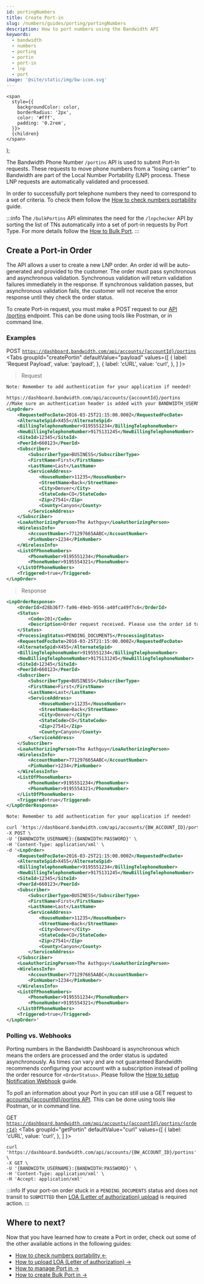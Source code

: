 ```yaml
---
id: portingNumbers
title: Create Port-in
slug: /numbers/guides/porting/portingNumbers
description: How to port numbers using the Bandwidth API
keywords:
  - bandwidth
  - numbers
  - porting
  - portin
  - port-in
  - lnp
  - port
image: '@site/static/img/bw-icon.svg'
---
```




    <span
      style={{
        backgroundColor: color,
        borderRadius: '2px',
        color: '#fff',
        padding: '0.2rem',
      }}>
      {children}
    </span>
  );

The Bandwidth Phone Number `/portins` API is used to submit Port-In requests. These requests to move phone numbers from a “losing carrier” to Bandwidth are part of the Local Number Portability (LNP) process. These LNP requests are automatically validated and processed.

In order to successfully port telephone numbers they need to correspond to a set of criteria. To check them follow the [How to check numbers portability](/docs/numbers/guides/porting/lnpChecker) guide.

:::info
The `/bulkPortins` API eliminates the need for the `/lnpchecker` API by sorting the list of TNs automatically into a set of port-in requests by Port Type. For more details follow the [How to Bulk Port](/docs/numbers/guides/porting/createBulkPortins).
:::

## Create a Port-in Order

The API allows a user to create a new LNP order. An order id will be auto-generated and provided to the customer. The order must pass synchronous and asynchronous validation. Synchronous validation will return validation failures immediately in the response. If synchronous validation passes, but asynchronous validation fails, the customer will not receive the error response until they check the order status.

To create Port-in request, you must make a <Highlight color="#079CEE">POST</Highlight> request to our [API /portins](/apis/numbers/#operation/CreatePortin) endpoint. This can be done using tools like Postman, or in command line.

### Examples
<Highlight color="#079CEE">POST</Highlight> <code>https://dashboard.bandwidth.com/api/accounts/{accountId}/portins</code>
<Tabs
    groupId="createPortin"
    defaultValue="payload"
    values={[
        { label: 'Request Payload', value: 'payload', },
        { label: 'cURL', value: 'curl', },
    ]
    }>
<TabItem value="payload">

>Request

```xml
Note: Remember to add authentication for your application if needed!

https://dashboard.bandwidth.com/api/accounts/{accountId}/portins
//Make sure an authentication header is added with your BANDWIDTH_USERNAME and BANDWIDTH:PASSWORD
<LnpOrder>
    <RequestedFocDate>2016-03-25T21:15:00.000Z</RequestedFocDate>
    <AlternateSpid>X455</AlternateSpid>
    <BillingTelephoneNumber>9195551234</BillingTelephoneNumber>
    <NewBillingTelephoneNumber>9175131245</NewBillingTelephoneNumber>
    <SiteId>12345</SiteId>
    <PeerId>660123</PeerId>
    <Subscriber>
        <SubscriberType>BUSINESS</SubscriberType>
        <FirstName>First</FirstName>
        <LastName>Last</LastName>
        <ServiceAddress>
            <HouseNumber>11235</HouseNumber>
            <StreetName>Back</StreetName>
            <City>Denver</City>
            <StateCode>CO</StateCode>
            <Zip>27541</Zip>
            <County>Canyon</County>
        </ServiceAddress>
    </Subscriber>
    <LoaAuthorizingPerson>The Authguy</LoaAuthorizingPerson>
    <WirelessInfo>
        <AccountNumber>771297665AABC</AccountNumber>
        <PinNumber>1234</PinNumber>
    </WirelessInfo>
    <ListOfPhoneNumbers>
        <PhoneNumber>9195551234</PhoneNumber>
        <PhoneNumber>9195554321</PhoneNumber>
    </ListOfPhoneNumbers>
    <Triggered>true</Triggered>
</LnpOrder>
```

>Response

```xml
<LnpOrderResponse>
    <OrderId>d28b36f7-fa96-49eb-9556-a40fca49f7c6</OrderId>
    <Status>
        <Code>201</Code>
        <Description>Order request received. Please use the order id to check the status of your order later.</Description>
    </Status>
    <ProcessingStatus>PENDING_DOCUMENTS</ProcessingStatus>
    <RequestedFocDate>2016-03-25T21:15:00.000Z</RequestedFocDate>
    <AlternateSpid>X455</AlternateSpid>
    <BillingTelephoneNumber>9195551234</BillingTelephoneNumber>
    <NewBillingTelephoneNumber>9175131245</NewBillingTelephoneNumber>
    <SiteId>12345</SiteId>
    <PeerId>660123</PeerId>
    <Subscriber>
        <SubscriberType>BUSINESS</SubscriberType>
        <FirstName>First</FirstName>
        <LastName>Last</LastName>
        <ServiceAddress>
            <HouseNumber>11235</HouseNumber>
            <StreetName>Back</StreetName>
            <City>Denver</City>
            <StateCode>CO</StateCode>
            <Zip>27541</Zip>
            <County>Canyon</County>
        </ServiceAddress>
    </Subscriber>
    <LoaAuthorizingPerson>The Authguy</LoaAuthorizingPerson>
    <WirelessInfo>
        <AccountNumber>771297665AABC</AccountNumber>
        <PinNumber>1234</PinNumber>
    </WirelessInfo>
    <ListOfPhoneNumbers>
        <PhoneNumber>9195551234</PhoneNumber>
        <PhoneNumber>9195554321</PhoneNumber>
    </ListOfPhoneNumbers>
    <Triggered>true</Triggered>
</LnpOrderResponse>
```

</TabItem>
<TabItem value="curl">

```xml
Note: Remember to add authentication for your application if needed!

curl 'https://dashboard.bandwidth.com/api/accounts/{BW_ACCOUNT_ID}/portins' \
-X POST \
-U '{BANDWIDTH_USERNAME}:{BANDWIDTH:PASSWORD}' \
-H 'Content-Type: application/xml' \
-d '<LnpOrder>
    <RequestedFocDate>2016-03-25T21:15:00.000Z</RequestedFocDate>
    <AlternateSpid>X455</AlternateSpid>
    <BillingTelephoneNumber>9195551234</BillingTelephoneNumber>
    <NewBillingTelephoneNumber>9175131245</NewBillingTelephoneNumber>
    <SiteId>12345</SiteId>
    <PeerId>660123</PeerId>
    <Subscriber>
        <SubscriberType>BUSINESS</SubscriberType>
        <FirstName>First</FirstName>
        <LastName>Last</LastName>
        <ServiceAddress>
            <HouseNumber>11235</HouseNumber>
            <StreetName>Back</StreetName>
            <City>Denver</City>
            <StateCode>CO</StateCode>
            <Zip>27541</Zip>
            <County>Canyon</County>
        </ServiceAddress>
    </Subscriber>
    <LoaAuthorizingPerson>The Authguy</LoaAuthorizingPerson>
    <WirelessInfo>
        <AccountNumber>771297665AABC</AccountNumber>
        <PinNumber>1234</PinNumber>
    </WirelessInfo>
    <ListOfPhoneNumbers>
        <PhoneNumber>9195551234</PhoneNumber>
        <PhoneNumber>9195554321</PhoneNumber>
    </ListOfPhoneNumbers>
    <Triggered>true</Triggered>
</LnpOrder>'
```

</TabItem>
</Tabs>

### Polling vs. Webhooks

Porting numbers in the Bandwidth Dashboard is asynchronous which means the orders are processed and the order status is updated asynchronously. As times can vary and are not guaranteed Bandwidth recommends configuring your account with a subscription instead of polling the order resource for `<OrderStatus>`. Please follow the [How to setup Notification Webhook](/docs/numbers/webhooks/orderWebhook) guide.

To poll an information about your Port in you can still use a <Highlight color="#00bf8c">GET</Highlight> request to [accounts/{accountId}/portins API](/apis/numbers/#operation/GetPortin). This can be done using tools like Postman, or in command line.

<Highlight color="#00bf8c">GET</Highlight> <code>https://dashboard.bandwidth.com/api/accounts/{accountId}/portins/{orderId}</code>
<Tabs
    groupId="getPortin"
    defaultValue="curl"
    values={[
        { label: 'cURL', value: 'curl', },
    ]
    }>
<TabItem value="curl">

```cURL
curl 'https://dashboard.bandwidth.com/api/accounts/{BW_ACCOUNT_ID}/portins' \
-X GET \
-U '{BANDWIDTH_USERNAME}:{BANDWIDTH:PASSWORD}' \
-H 'Content-Type: application/xml' \
-H 'Accept: application/xml'
```

</TabItem>
</Tabs>

:::info
If your port-on order stuck in a ```PENDING_DOCUMENTS``` status and does not transit to ```SUBMITTED``` then [LOA (Letter of authorization) upload](/docs/numbers/guides/porting/loaUpload) is required action.
:::

## Where to next?

Now that you have learned how to create a Port in order, check out some of the other available actions in the following guides:

- [How to check numbers portability ←](/docs/numbers/guides/porting/lnpChecker)
- [How to upload LOA (Letter of authorization) →](/docs/numbers/guides/porting/loaUpload)
- [How to manage Port in →](/docs/numbers/guides/porting/updatePortin)
- [How to create Bulk Port in →](/docs/numbers/guides/porting/createBulkPortins)
